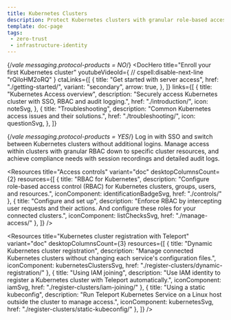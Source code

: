 ```yaml
---
title: Kubernetes Clusters
description: Protect Kubernetes clusters with granular role-based access controls at the cluster or resource level, audit logging, and session recording.
template: doc-page
tags:
 - zero-trust
 - infrastructure-identity
---
```




{/*vale messaging.protocol-products = NO*/}
<DocHero
  title="Enroll your first Kubernetes cluster"
  youtubeVideoId={
    // cspell:disable-next-line
    "rQiloHM2oRQ"
  }
  ctaLinks={[
    {
      title: "Get started with server access",
      href: "./getting-started/",
      variant: "secondary",
      arrow: true,
    },
  ]}
  links={[
    {
      title: "Kubernetes Access overview",
      description: "Securely access Kubernetes cluster with SSO, RBAC and audit logging.",
      href: "./introduction/",
      icon: noteSvg,
    }, 
    {
      title: "Troubleshooting",
      description: "Common Kubernetes access issues and their solutions.",
      href: "./troubleshooting/",
      icon: questionSvg,
    },
  ]}
>
{/*vale messaging.protocol-products = YES*/}
Log in with SSO and switch between Kubernetes clusters without additional logins. Manage access within clusters with granular RBAC down to specific cluster resources, and achieve compliance needs with session recordings and detailed audit logs.
</DocHero>

<Resources
  title="Access controls"
  variant="doc"
  desktopColumnsCount={2}
  resources={[
    {
      title: "RBAC for Kubernetes",
      description: "Configure role-based access control (RBAC) for Kubernetes clusters, groups, users, and resources.",
      iconComponent: identificationBadgeSvg,
      href: "./controls/"
    },
    {
      title: "Configure and set up",
      description: "Enforce RBAC by intercepting user requests and their actions. And configure these roles for your connected clusters.",
      iconComponent: listChecksSvg,
      href: "./manage-access/"
    },
  ]}
/>

<Resources
  title="Kubernetes cluster registration with Teleport"
  variant="doc"
  desktopColumnsCount={3}
  resources={[
    {
      title: "Dynamic Kubernetes cluster registration",
      description: "Manage connected Kubernetes clusters without changing each service's configuration files.",
      iconComponent: kubernetesClustersSvg,
      href: "./register-clusters/dynamic-registration/"
    },
    {
      title: "Using IAM joining",
      description: "Use IAM identity to register a Kubernetes cluster with Teleport automatically.",
      iconComponent: iamSvg,
      href: "./register-clusters/iam-joining/"
    },
    {
      title: "Using a static kubeconfig",
      description: "Run Teleport Kubernetes Service on a Linux host outside the cluster to manage access.",
      iconComponent: kubernetesSvg,
      href: "./register-clusters/static-kubeconfig/"
    },
  ]}
/>